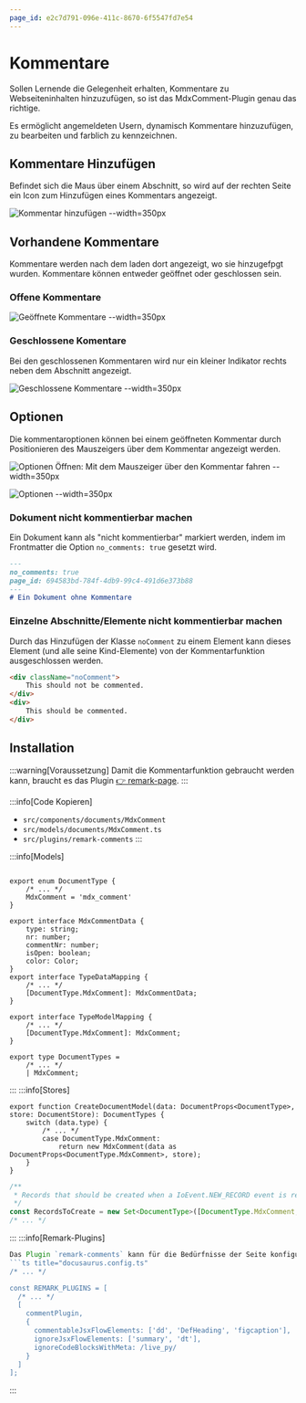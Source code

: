 ```yaml
---
page_id: e2c7d791-096e-411c-8670-6f5547fd7e54
---
```


# Kommentare

Sollen Lernende die Gelegenheit erhalten, Kommentare zu Webseiteninhalten hinzuzufügen, so ist das MdxComment-Plugin genau das richtige.

Es ermöglicht angemeldeten Usern, dynamisch Kommentare hinzuzufügen, zu bearbeiten und farblich zu kennzeichnen.

## Kommentare Hinzufügen
Befindet sich die Maus über einem Abschnitt, so wird auf der rechten Seite ein Icon zum Hinzufügen eines Kommentars angezeigt.

![Kommentar hinzufügen --width=350px](./images/comment-add.jpg)

## Vorhandene Kommentare
Kommentare werden nach dem laden dort angezeigt, wo sie hinzugefpgt wurden. Kommentare können entweder geöffnet oder geschlossen sein.

### Offene Kommentare
![Geöffnete Kommentare --width=350px](./images/comments-open.jpg)

### Geschlossene Komentare
Bei den geschlossenen Kommentaren wird nur ein kleiner Indikator rechts neben dem Abschnitt angezeigt.

![Geschlossene Kommentare --width=350px](./images/comments-closed.jpg)

## Optionen
Die kommentaroptionen können bei einem geöffneten Kommentar durch Positionieren des Mauszeigers über dem Kommentar angezeigt werden.

![Optionen Öffnen: Mit dem Mauszeiger über den Kommentar fahren --width=350px](./images/comment-options.jpg)

![Optionen --width=350px](./images/comment-options-open.jpg)

### Dokument nicht kommentierbar machen

Ein Dokument kann als "nicht kommentierbar" markiert werden, indem im Frontmatter die Option `no_comments: true` gesetzt wird.

```md
---
no_comments: true
page_id: 694583bd-784f-4db9-99c4-491d6e373b88
---
# Ein Dokument ohne Kommentare
```

### Einzelne Abschnitte/Elemente nicht kommentierbar machen

Durch das Hinzufügen der Klasse `noComment` zu einem Element kann dieses Element (und alle seine Kind-Elemente) von der Kommentarfunktion ausgeschlossen werden.

```md
<div className="noComment">
    This should not be commented.
</div>
<div>
    This should be commented.
</div>
```

## Installation

:::warning[Voraussetzung]
Damit die Kommentarfunktion gebraucht werden kann, braucht es das Plugin [👉 remark-page](../../../app-architecture/remark-plugins/mdx-page/index.mdx).
:::

:::info[Code Kopieren]
- `src/components/documents/MdxComment`
- `src/models/documents/MdxComment.ts`
- `src/plugins/remark-comments`
:::

:::info[Models]
 
```tsx title="src/api/document.ts"

export enum DocumentType {
    /* ... */
    MdxComment = 'mdx_comment'
}

export interface MdxCommentData {
    type: string;
    nr: number;
    commentNr: number;
    isOpen: boolean;
    color: Color;
}
export interface TypeDataMapping {
    /* ... */
    [DocumentType.MdxComment]: MdxCommentData;
}

export interface TypeModelMapping {
    /* ... */
    [DocumentType.MdxComment]: MdxComment;
}

export type DocumentTypes =
    /* ... */
    | MdxComment;
```

:::
:::info[Stores]

```tsx title="src/stores/DocumentStore.ts" {4-5}
export function CreateDocumentModel(data: DocumentProps<DocumentType>, store: DocumentStore): DocumentTypes {
    switch (data.type) {
        /* ... */
        case DocumentType.MdxComment:
            return new MdxComment(data as DocumentProps<DocumentType.MdxComment>, store);
    }
}
```

```ts title="src/stores/SocketDataStore.ts" {4}
/**
 * Records that should be created when a IoEvent.NEW_RECORD event is received.
 */
const RecordsToCreate = new Set<DocumentType>([DocumentType.MdxComment, /* ... */]);
/* ... */
```

:::
:::info[Remark-Plugins]
```ts title="src/plugins/remark-comments/plugin.ts"
Das Plugin `remark-comments` kann für die Bedürfnisse der Seite konfiguriert werden - für die Teaching-Dev Seite ist es wie folgt konfiguriert:
```ts title="docusaurus.config.ts"
/* ... */

const REMARK_PLUGINS = [
  /* ... */
  [
    commentPlugin,
    {
      commentableJsxFlowElements: ['dd', 'DefHeading', 'figcaption'],
      ignoreJsxFlowElements: ['summary', 'dt'],
      ignoreCodeBlocksWithMeta: /live_py/
    }
  ]
];

```
:::
